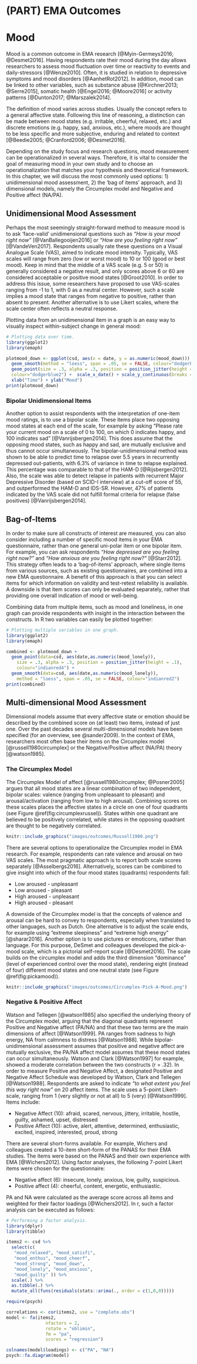 
# (PART) EMA Outcomes {-}

# Mood {#mood}
\index{Mood}
\index{Mood assessment}

\index{EMA research!Mood disorders}
\index{EMA research!Substance-related disorders}
\index{EMA research!Somatic health}
\index{EMA research!Activity patterns}

Mood is a common outcome in EMA research [@Myin-Germeys2016; @Desmet2016].
Having respondents rate their mood during the day allows researchers to assess
mood fluctuation over time or reactivity to events and daily-stressors
[@Wenze2010]. Often, it is studied in relation to depressive symptoms and mood
disorders [@AanhetRot2012]. In addition, mood can be linked to other
variables, such as substance abuse [@Kirchner2013; @Serre2015], somatic health
[@Engel2016; @Moore2016] or activity patterns [@Dunton2017; @Marszalek2014].

\index{Mood definitions}
\index{Mood definitions!Mood states}
\index{Mood definitions!Emotions}
The definition of mood varies across studies. Usually the concept refers to a
general affective state. Following this line of reasoning, a distinction can be
made between mood states (e.g. irritable, cheerful, relaxed, etc.) and discrete
emotions (e.g. happy, sad, anxious, etc.), where moods are thought to be less
specific and more subjective, enduring and related to context [@Beedie2005;
@Cranford2006; @Desmet2016].

Depending on the study focus and research questions, mood measurement can be
operationalized in several ways. Therefore, it is vital to consider the goal of
measuring mood in your own study and to choose an operationalization that
matches your hypothesis and theoretical framework. In this chapter, we will
discuss the most commonly used options: 1) unidimensional mood assessment, 2)
the 'bag of items' approach, and 3) dimensional models, namely the Circumplex
model and Negative and Positive affect (NA/PA).

## Unidimensional Mood Assessment
\index{Mood assessment!Unidimensional}
Perhaps the most seemingly straight-forward method to measure mood is to ask
'face-valid' unidimensional questions such as *"How is your mood right now"*
[@VanBallegooijen2016] or *"How are you feeling right now"* [@VandeVen2017].
Respondents usually rate these questions on a Visual Analogue Scale (VAS), aimed
to indicate mood intensity. Typically, VAS scales will range from zero (low or
worst mood) to 10 or 100 (good or best mood). Keep in mind that the middle of a
VAS scale (e.g. 5 or 50) is generally considered a negative result, and only
scores above 6 or 60 are considered acceptable or positive mood states
[@Groot2010]. In order to address this issue, some researchers have proposed
to use VAS-scales ranging from -1 to 1, with 0 as a neutral center. However,
such a scale implies a mood state that ranges from negative to positive, rather
than absent to present. Another alternative is to use Likert scales, where the
scale center often reflects a neutral response.

Plotting data from an unidimensional item in a graph is an easy way to visually
inspect within-subject change in general mood:

```r
# Plotting data over time.
library(ggplot2) 
library(emaph)

plotmood_down <- ggplot(csd, aes(x = date, y = as.numeric(mood_down))) +
  geom_smooth(method = "loess", span = .05, se = FALSE, colour="dodgerblue4") + 
  geom_point(size = .3, alpha = .3, position = position_jitter(height = .1),
  colour="dodgerblue2") +  scale_x_date() + scale_y_continuous(breaks = 1:7) +
  xlab("Time") + ylab("Mood") 
print(plotmood_down)
```  

### Bipolar Unidimensional Items
\index{Mood assessment!Bipolar unidimensional}

Another option to assist respondents with the interpretation of one-item mood
ratings, is to use a bipolar scale. These items place two opposing mood states
at each end of the scale, for example by asking "Please rate your current mood
on a scale of 0 to 100, on which 0 indicates happy, and 100 indicates sad"
[@Vanrijsbergen2014]. This does assume that the opposing mood states, such as
happy and sad, are mutually exclusive and thus cannot occur simultaneously. The
bipolar-unidimensional method was shown to be able to predict time to relapse
over 5.5 years in recurrently depressed out-patients, with 6.3% of variance in
time to relapse explained. This percentage was comparable to that of the HAM-D
[@Rijsbergen2012]. Also, the scale was able to detect relapse in patients with
recurrent Major Depressive Disorder (based on SCID-I interview) at a cut-off
score of 55, and outperformed the HAM-D and IDS-SR. However, 47% of patients
indicated by the VAS scale did not fulfill formal criteria for relapse (false
positives) [@Vanrijsbergen2014].

## Bag-of-Items
\index{Mood assessment!Bag-of-Items}

In order to make sure all constructs of interest are measured, you can also
consider including a number of specific mood items in your EMA questionnaire,
rather than one general uni-polar item or one bipolar item. For example, you can
ask respondents *"How depressed are you feeling right now?"* and *"How anxious are
you feeling right now?"* [@Starr2012]. This strategy often leads to a
'bag-of-items' approach, where single items from various sources, such as
existing questionnaires, are combined into a new EMA questionnaire. A benefit of
this approach is that you can select items for which information on validity and
test-retest reliability is available. A downside is that item scores can only be
evaluated separately, rather that providing one overall indication of mood or
well-being.

Combining data from multiple items, such as mood and loneliness, in one graph
can provide respondents with insight in the interaction between the constructs.
In R two variables can easily be plotted together:

```r
# Plotting multiple variables in one graph.
library(ggplot2) 
library(emaph)

combined <- plotmood_down + 
  geom_point(data=csd, aes(date,as.numeric(mood_lonely)), 
    size = .3, alpha = .3, position = position_jitter(height = .1),
    colour="indianred4") + 
  geom_smooth(data=csd, aes(date,as.numeric(mood_lonely)), 
    method = "loess", span = .05, se = FALSE, colour="indianred2")
print(combined)
```  

## Multi-dimensional Mood Assessment
\index{Mood assessment!Multi-dimensional}

Dimensional models assume that every affective state or emotion should be
described by the combined score on (at least) two items, instead of just one.
Over the past decades several multi-dimensional models have been specified (for
an overview, see @sander2009). In the context of EMA, researchers most often
base their items on the Circumplex model [@russell1980circumplex] or the
Negative/Positive affect (NA/PA) theory [@watson1985].

### The Circumplex Model
\index{Mood assessment!Circumplex model}
\index{Circumplex model}
\index{Mood assessment!Pick-a-mood scale}

The Circumplex Model of affect [@russell1980circumplex; @Posner2005] argues
that all mood states are a linear combination of two independent, bipolar
scales: valence (ranging from unpleasant to pleasant) and arousal/activation
(ranging from low to high arousal). Combining scores on these scales places the
affective states in a circle on one of four quadrants (see Figure
\@ref(fig:circumplexrussel)). States within one quadrant are believed to be positively correlated, while states in the opposing quadrant are thought to be negatively correlated.

```r
knitr::include_graphics("images/outcomes/Russell1980.png")
```

There are several options to operationalize the Circumplex model in EMA
research. For example, respondents can rate valence and arousal on two VAS
scales. The most pragmatic approach is to report both scale scores separately
[@Asselbergs2016]. Alternatively, scores can be combined to give insight into
which of the four mood states (quadrants) respondents fall:

  - Low aroused - unpleasant
  - Low aroused - pleasant
  - High aroused - unpleasant
  - High aroused - pleasant

A downside of the Circumplex model is that the concepts of valence and arousal
can be hard to convey to respondents, especially when translated to other
languages, such as Dutch. One alternative is to adjust the scale ends, for
example using “extreme sleepiness” and “extreme high energy” [@sharar2016].
Another option is to use pictures or emoticons, rather than language. For this
purpose, DeSmet and colleagues developed the pick-a-mood scale, which is a
pictorial self-report scale [@Desmet2016]. The scale builds on the circumplex
model and adds the third dimension "dominance" (level of experienced control
over the mood state), rendering eight (instead of four) different mood states
and one neutral state (see Figure \@ref(fig:pickamood)).

```r
knitr::include_graphics("images/outcomes/Circumplex-Pick-A-Mood.png")
```

### Negative & Positive Affect
\index{Positive and Negative Affect}
\index{Mood assessment!PA/NA} 
\index{Positive Affect|see{Mood assessment!PA/NA}} 
\index{Positive and Negative Affect!PANAS|see{Mood assessment}}

Watson and Tellegen [@watson1985] also specified the underlying theory of the
Circumplex model, arguing that the diagonal quadrants represent Positive and
Negative affect (PA/NA) and that these two terms are the main dimensions of
affect [@Watson1999]. PA ranges from sadness to high energy, NA from calmness
to distress [@Watson1988]. While bipolar-unidimensional assessment assumes
that positive and negative affect are mutually exclusive, the PA/NA affect model
assumes that these mood states can occur simultaneously. Watson and Clark
[@Watson1997] for example, showed a moderate correlation between the two
constructs (r = .32). In order to measure Positive and Negative Affect, a designated
Positive and Negative Affect Schedule was developed by Watson, Clark and
Tellegen [@Watson1988]. Respondents are asked to indicate *"to what extent you
feel this way right now"* on 20 affect items. The scale uses a 5-point
Likert-scale, ranging from 1 (very slightly or not at all) to 5 (very)
[@Watson1999]. Items include:

  - Negative Affect (10): afraid, scared, nervous, jittery, irritable, hostile,
    guilty, ashamed, upset, distressed
  - Positive Affect (10): active, alert, attentive, determined, enthusiastic,
    excited, inspired, interested, proud, strong

There are several short-forms available. For example, Wichers and colleagues
created a 10-item short-form of the PANAS for their EMA studies. The items were
based on the PANAS and their own experience with EMA [@Wichers2012]. Using
factor analyses, the following 7-point Likert items were chosen for the
questionnaire:

  - Negative affect (6): insecure, lonely, anxious, low, guilty, suspicious.
  - Positive affect (4): cheerful, content, energetic, enthusiastic.

PA and NA were calculated as the average score across all items and weighted for
their factor loadings [@Wichers2012]. In r, such a factor analysis can be
executed as follows:

```r
# Performing a factor analysis.
library(dplyr)
library(tibble)

items2 <- csd %>%
  select(c(
   "mood_relaxed", "mood_satisfi",
   "mood_enthus", "mood_cheerf",
   "mood_strong", "mood_down",
   "mood_lonely", "mood_anxious", 
   "mood_guilty" )) %>%
  scale(.) %>%
  as.tibble(.) %>%
  mutate_all(funs(residuals(stats::arima(., order = c(1,0,0)))))

require(psych)

correlations <- cor(items2, use = "complete.obs")
model <- fa(items2,
               nfactors = 2,
               rotate = "oblimin",
               fm = "pa",
               scores = "regression")

colnames(model$loadings) <- c("PA", "NA")
psych::fa.diagram(model)

```
